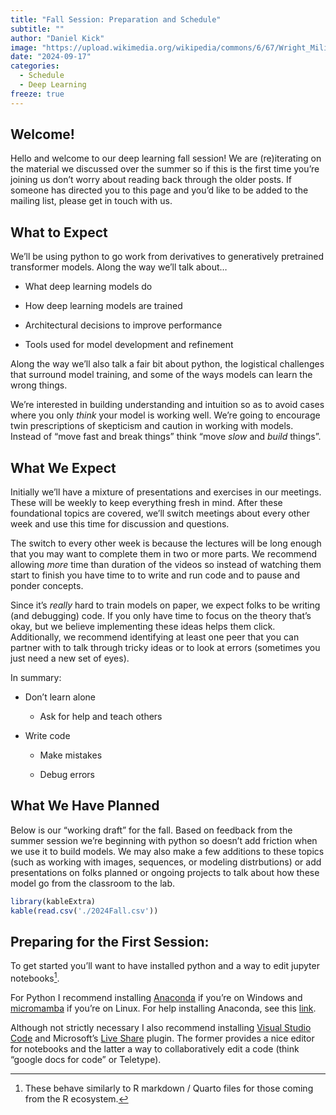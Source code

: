 ```yaml
---
title: "Fall Session: Preparation and Schedule"
subtitle: ""
author: "Daniel Kick"
image: "https://upload.wikimedia.org/wikipedia/commons/6/67/Wright_Military_Flyer_arrives_at_Fort_Myer_VA_DA-SD-05-00659_trimmed.jpg"
date: "2024-09-17"
categories: 
  - Schedule
  - Deep Learning
freeze: true
---
```


## Welcome!

Hello and welcome to our deep learning fall session! We are (re)iterating on the material we discussed over the summer so if this is the first time you're joining us don't worry about reading back through the older posts. If someone has directed you to this page and you'd like to be added to the mailing list, please get in touch with us.

## What to Expect

We'll be using python to go work from derivatives to generatively pretrained transformer models. Along the way we'll talk about...

-   What deep learning models do

-   How deep learning models are trained

-   Architectural decisions to improve performance

-   Tools used for model development and refinement

Along the way we'll also talk a fair bit about python, the logistical challenges that surround model training, and some of the ways models can learn the wrong things.

We're interested in building understanding and intuition so as to avoid cases where you only *think* your model is working well. We're going to encourage twin prescriptions of skepticism and caution in working with models. Instead of "move fast and break things" think "move *slow* and *build* things".

## What We Expect

Initially we'll have a mixture of presentations and exercises in our meetings. These will be weekly to keep everything fresh in mind. After these foundational topics are covered, we'll switch meetings about every other week and use this time for discussion and questions.

The switch to every other week is because the lectures will be long enough that you may want to complete them in two or more parts. We recommend allowing *more* time than duration of the videos so instead of watching them start to finish you have time to to write and run code and to pause and ponder concepts.

Since it's *really* hard to train models on paper, we expect folks to be writing (and debugging) code. If you only have time to focus on the theory that's okay, but we believe implementing these ideas helps them click. Additionally, we recommend identifying at least one peer that you can partner with to talk through tricky ideas or to look at errors (sometimes you just need a new set of eyes).

In summary:

-   Don't learn alone

    -   Ask for help and teach others

-   Write code

    -   Make mistakes

    -   Debug errors

## What We Have Planned

Below is our "working draft" for the fall. Based on feedback from the summer session we're beginning with python so doesn't add friction when we use it to build models. We may also make a few additions to these topics (such as working with images, sequences, or modeling distrbutions) or add presentations on folks planned or ongoing projects to talk about how these model go from the classroom to the lab.

```r
library(kableExtra)
kable(read.csv('./2024Fall.csv'))
```

## Preparing for the First Session:

To get started you'll want to have installed python and a way to edit jupyter notebooks[^1].

[^1]: These behave similarly to R markdown / Quarto files for those coming from the R ecosystem.

For Python I recommend installing [Anaconda](https://www.anaconda.com/products/navigator) if you're on Windows and [micromamba](https://mamba.readthedocs.io/en/latest/installation/micromamba-installation.html) if you're on Linux. For help installing Anaconda, see this [link](/posts/DeepLearningCommunityofPractice/240501_PreMeeting/).

Although not strictly necessary I also recommend installing [Visual Studio Code](https://code.visualstudio.com/) and Microsoft's [Live Share](https://marketplace.visualstudio.com/items?itemName=MS-vsliveshare.vsliveshare) plugin. The former provides a nice editor for notebooks and the latter a way to collaboratively edit a code (think "google docs for code" or Teletype).
